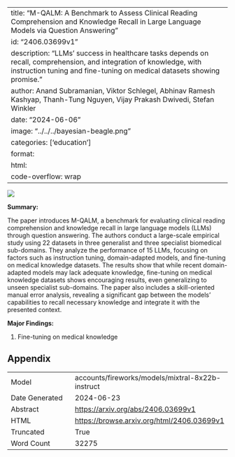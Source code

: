 
---
title: "M-QALM: A Benchmark to Assess Clinical Reading Comprehension and Knowledge Recall in Large Language Models via Question Answering"
id: "2406.03699v1"
description: "LLMs' success in healthcare tasks depends on recall, comprehension, and integration of knowledge, with instruction tuning and fine-tuning on medical datasets showing promise."
author: Anand Subramanian, Viktor Schlegel, Abhinav Ramesh Kashyap, Thanh-Tung Nguyen, Vijay Prakash Dwivedi, Stefan Winkler
date: "2024-06-06"
image: "../../../bayesian-beagle.png"
categories: ['education']
format:
  html:
    code-overflow: wrap
---

![](../../../bayesian-beagle.png)

**Summary:**

The paper introduces M-QALM, a benchmark for evaluating clinical reading comprehension and knowledge recall in large language models (LLMs) through question answering. The authors conduct a large-scale empirical study using 22 datasets in three generalist and three specialist biomedical sub-domains. They analyze the performance of 15 LLMs, focusing on factors such as instruction tuning, domain-adapted models, and fine-tuning on medical knowledge datasets. The results show that while recent domain-adapted models may lack adequate knowledge, fine-tuning on medical knowledge datasets shows encouraging results, even generalizing to unseen specialist sub-domains. The paper also includes a skill-oriented manual error analysis, revealing a significant gap between the models' capabilities to recall necessary knowledge and integrate it with the presented context.

**Major Findings:**

1. Fine-tuning on medical knowledge

## Appendix

|          |          |
|----------|----------|
| Model     | accounts/fireworks/models/mixtral-8x22b-instruct       |
| Date Generated     | 2024-06-23       |
| Abstract | [https://arxiv.org/abs/2406.03699v1](https://arxiv.org/abs/2406.03699v1)        |
| HTML     | [https://browse.arxiv.org/html/2406.03699v1](https://browse.arxiv.org/html/2406.03699v1)       |
| Truncated       | True       |
| Word Count       | 32275       |